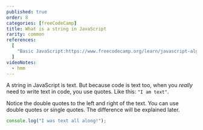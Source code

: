```yaml
---
published: true
order: 8
categories: [freeCodeCamp]
title: What is a string in JavaScript
rarity: common
references:
  [
    "Basic JavaScript:https://www.freecodecamp.org/learn/javascript-algorithms-and-data-structures/basic-javascript",
  ]
videoNotes:
  - hmm
---
```


A string in JavaScript is text. But because code is text too, when you _really_ need to write text in code, you use quotes. Like this: `"I am text"`.

Notice the double quotes to the left and right of the text. You can use double quotes or single quotes. The difference will be explained later.

```javascript
console.log("I was text all along!");
```
